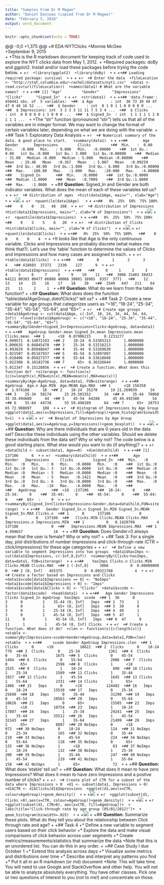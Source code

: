 ```yaml
---
title: "Samples From Dr M Magee"
author: "Daniel Davieau (copied from Dr M Magee)"
date: "February 5, 2018"
output: word_document
---
```


```r
knitr::opts_chunk$set(echo = TRUE)
```

@@ -0,0 +1,375 @@
 +# EDA-NYTClicks
 +Monnie McGee  
 +September 9, 2015  
 +
 +This is the R markdown document for keeping track of code used to explore the NYT clicks data from May 1, 2012. 
 +
 +Required packages: doBy and ggplot2. Install and/or load these packages before trying the code below.
 +
 +```r
 +library(ggplot2)
 +library(doBy)
 +```
 +
 +```
 +## Loading required package: survival
 +```
 +
 +
 +```r
 +# Enter the data
 +fileLocation <- "http://stat.columbia.edu/~rachel/datasets/nyt1.csv"
 +data1 <- read.csv(url(fileLocation))
 +names(data1) # What are the variable names?
 +```
 +
 +```
 +## [1] "Age"         "Gender"      "Impressions" "Clicks"      "Signed_In"
 +```
 +
 +```r
 +str(data1)
 +```
 +
 +```
 +## 'data.frame':	458441 obs. of  5 variables:
 +##  $ Age        : int  36 73 30 49 47 47 0 46 16 52 ...
 +##  $ Gender     : int  0 1 0 1 1 0 0 0 0 0 ...
 +##  $ Impressions: int  3 3 3 3 11 11 7 5 3 4 ...
 +##  $ Clicks     : int  0 0 0 0 0 1 1 0 0 0 ...
 +##  $ Signed_In  : int  1 1 1 1 1 1 0 1 1 1 ...
 +```
 +The "str" function (pronounced "stir") tells us that all of the variables are in integer format. We may want to change the format of certain variables later, depending on what we are doing with the variable.
 +
 +## Task 1: Exploratory Data Analysis
 +
 +```r
 +# Numerical summary of the data. A good place to start. 
 +summary(data1)
 +```
 +
 +```
 +##       Age             Gender       Impressions         Clicks       
 +##  Min.   :  0.00   Min.   :0.000   Min.   : 0.000   Min.   :0.00000  
 +##  1st Qu.:  0.00   1st Qu.:0.000   1st Qu.: 3.000   1st Qu.:0.00000  
 +##  Median : 31.00   Median :0.000   Median : 5.000   Median :0.00000  
 +##  Mean   : 29.48   Mean   :0.367   Mean   : 5.007   Mean   :0.09259  
 +##  3rd Qu.: 48.00   3rd Qu.:1.000   3rd Qu.: 6.000   3rd Qu.:0.00000  
 +##  Max.   :108.00   Max.   :1.000   Max.   :20.000   Max.   :4.00000  
 +##    Signed_In     
 +##  Min.   :0.0000  
 +##  1st Qu.:0.0000  
 +##  Median :1.0000  
 +##  Mean   :0.7009  
 +##  3rd Qu.:1.0000  
 +##  Max.   :1.0000
 +```
 +## **Question:** Signed_In and Gender are both indicator variables. What does the mean of each of these variables tell us?
 +
 +
 +```r
 +# distribution of ages
 +hist(data1$Age, main="", xlab="Age")
 +```
 +
 +![](EDA-NYTdata_files/figure-html/unnamed-chunk-4-1.png) 
 +
 +```r
 +quantile(data1$Age) 
 +```
 +
 +```
 +##   0%  25%  50%  75% 100% 
 +##    0    0   31   48  108
 +```
 +
 +```r
 +# distribution of Impressions
 +hist(data1$Impressions, main="", xlab="# of Impressions")
 +```
 +
 +![](EDA-NYTdata_files/figure-html/unnamed-chunk-4-2.png) 
 +
 +```r
 +quantile(data1$Impressions)
 +```
 +
 +```
 +##   0%  25%  50%  75% 100% 
 +##    0    3    5    6   20
 +```
 +
 +```r
 +# distribution of Clicks
 +hist(data1$Clicks, main="", xlab="# of Clicks")
 +```
 +
 +![](EDA-NYTdata_files/figure-html/unnamed-chunk-4-3.png) 
 +
 +```r
 +quantile(data1$Clicks)
 +```
 +
 +```
 +##   0%  25%  50%  75% 100% 
 +##    0    0    0    0    4
 +```
 +
 +It looks like that Age is the only continuous variable. Clicks and Impressions are probably discrete (what makes me think that?). Let's use the 'table' function to determine the values of Clicks and Impressions and how many cases are assigned to each.
 +
 +
 +```r
 +table(data1$Clicks)
 +```
 +
 +```
 +## 
 +##      0      1      2      3      4 
 +## 418603  37372   2330    127      9
 +```
 +
 +```r
 +table(data1$Impressions)
 +```
 +
 +```
 +## 
 +##     0     1     2     3     4     5     6     7     8     9    10    11 
 +##  3066 15483 38433 64121 80303 80477 66808 48066 30081 16965  8357  3771 
 +##    12    13    14    15    16    17    18    20 
 +##  1549   647   211    64    25    11     2     1
 +```
 +## **Question:** What do we learn from the table function? 
 +
 +## **Question:** What does does the function "table(data1$AgeGroup,data1$Clicks)" tell us? 
 +
 +## Task 2: Create a new variable for age groups that categorizes users as "<18", "18-24", "25-34", "35-44", "45-54", "55-64", and "65+".
 +
 +```r
 +# Create age groups
 +data1$AgeGroup <- cut(data1$Age, c(-Inf, 18, 24, 34, 44, 54, 64, Inf))
 +levels(data1$AgeGroup) <- c("<18", "18-24", "25-34", "35-44", "45-54", "55-64", "65+")
 +summaryBy(Gender+Signed_In+Impressions+Clicks~AgeGroup, data=data1)
 +```
 +
 +```
 +##   AgeGroup Gender.mean Signed_In.mean Impressions.mean Clicks.mean
 +## 1      <18  0.07906215      0.1231277         4.999571  0.14072193
 +## 2    18-24  0.53385313      1.0000000         5.006635  0.04845478
 +## 3    25-34  0.53216213      1.0000000         4.993829  0.05048647
 +## 4    35-44  0.53169630      1.0000000         5.021507  0.05167937
 +## 5    45-54  0.52897897      1.0000000         5.010406  0.05027377
 +## 6    55-64  0.53618848      1.0000000         5.022308  0.10183736
 +## 7      65+  0.36326644      1.0000000         5.012347  0.15128856
 +```
 +
 +```r
 +# Create a function. What does this function do?
 +siterange <- function(x){c(n=length(x),MIN=min(x),MEAN=mean(x),MAX=max(x))}
 +summaryBy(Age~AgeGroup, data=data1, FUN=siterange)
 +```
 +
 +```
 +##   AgeGroup  Age.n Age.MIN  Age.MEAN Age.MAX
 +## 1      <18 156358       0  1.974168      18
 +## 2    18-24  35270      19 21.269039      24
 +## 3    25-34  58174      25 29.503352      34
 +## 4    35-44  70860      35 39.494680      44
 +## 5    45-54  64288      45 49.492580      54
 +## 6    55-64  44738      55 59.498189      64
 +## 7      65+  28753      65 72.988697     108
 +```
 +
 +```r
 +# Histogram of Impressions by Age Group
 +ggplot(data1,aes(x=Impressions,fill=AgeGroup))+geom_histogram(binwidth=1)
 +```
 +
 +![](EDA-NYTdata_files/figure-html/unnamed-chunk-6-1.png) 
 +
 +```r
 +# Boxplot of Impressions by Age Group
 +ggplot(data1,aes(x=AgeGroup,y=Impressions))+geom_boxplot()
 +```
 +
 +![](EDA-NYTdata_files/figure-html/unnamed-chunk-6-2.png) 
 +
 +## **Question:** Why are there individuals that are 0 years old in the data set? Describe these individuals using the other variables. Should we delete these individuals from the data set? Why or why not?  The code below is a good starting place. What else would you want to do (if anything)?
 +
 +
 +```r
 +dataChild <- subset(data1, Age==0)
 +dim(dataChild)
 +```
 +
 +```
 +## [1] 137106      6
 +```
 +
 +```r
 +summary(dataChild)
 +```
 +
 +```
 +##       Age        Gender   Impressions     Clicks         Signed_In
 +##  Min.   :0   Min.   :0   Min.   : 0   Min.   :0.0000   Min.   :0  
 +##  1st Qu.:0   1st Qu.:0   1st Qu.: 3   1st Qu.:0.0000   1st Qu.:0  
 +##  Median :0   Median :0   Median : 5   Median :0.0000   Median :0  
 +##  Mean   :0   Mean   :0   Mean   : 5   Mean   :0.1421   Mean   :0  
 +##  3rd Qu.:0   3rd Qu.:0   3rd Qu.: 6   3rd Qu.:0.0000   3rd Qu.:0  
 +##  Max.   :0   Max.   :0   Max.   :18   Max.   :4.0000   Max.   :0  
 +##                                                                   
 +##   AgeGroup     
 +##  <18  :137106  
 +##  18-24:     0  
 +##  25-34:     0  
 +##  35-44:     0  
 +##  45-54:     0  
 +##  55-64:     0  
 +##  65+  :     0
 +```
 +
 +```r
 +summaryBy(Signed_In+Clicks+Impressions~Gender,data=dataChild,FUN=siterange)
 +```
 +
 +```
 +##   Gender Signed_In.n Signed_In.MIN Signed_In.MEAN Signed_In.MAX Clicks.n
 +## 1      0      137106             0              0             0   137106
 +##   Clicks.MIN Clicks.MEAN Clicks.MAX Impressions.n Impressions.MIN
 +## 1          0   0.1420799          4        137106               0
 +##   Impressions.MEAN Impressions.MAX
 +## 1         4.999657              18
 +```
 +
 +## **Question:** Does Gender=0 always mean that the user is female? Why or why not?
 +
 +## Task 3: For a single day, plot distributions of number impressions and click-through-rate (CTR = click/impressions) for these age categories
 +
 +
 +```r
 +# Define a new variable to segment Impressions into two groups
 +data1$hasImps <- cut(data1$Impressions, c(-Inf,0,Inf))
 +summaryBy(Clicks~hasImps, data=data1, FUN=siterange)
 +```
 +
 +```
 +##    hasImps Clicks.n Clicks.MIN Clicks.MEAN Clicks.MAX
 +## 1 (-Inf,0]     3066          0  0.00000000          0
 +## 2 (0, Inf]   455375          0  0.09321768          4
 +```
 +
 +```r
 +# Create a factor based on Impressions and Clicks
 +data1$scode[data1$Impressions == 0] <- "NoImps"
 +data1$scode[data1$Impressions > 0] <- "Imps"
 +data1$scode[data1$Clicks > 0] <- "Clicks"
 +data1$scode <- factor(data1$scode)
 +head(data1)
 +```
 +
 +```
 +##   Age Gender Impressions Clicks Signed_In AgeGroup  hasImps  scode
 +## 1  36      0           3      0         1    35-44 (0, Inf]   Imps
 +## 2  73      1           3      0         1      65+ (0, Inf]   Imps
 +## 3  30      0           3      0         1    25-34 (0, Inf]   Imps
 +## 4  49      1           3      0         1    45-54 (0, Inf]   Imps
 +## 5  47      1          11      0         1    45-54 (0, Inf]   Imps
 +## 6  47      0          11      1         1    45-54 (0, Inf] Clicks
 +```
 +
 +```r
 +# Create a function. What does it do?
 +clen <- function(x){c(length(x))}
 +etable <- summaryBy(Impressions~scode+Gender+AgeGroup,data=data1,FUN=clen)
 +etable
 +```
 +
 +```
 +##     scode Gender AgeGroup Impressions.clen
 +## 1  Clicks      0      <18            18622
 +## 2  Clicks      0    18-24              779
 +## 3  Clicks      0    25-34             1361
 +## 4  Clicks      0    35-44             1675
 +## 5  Clicks      0    45-54             1494
 +## 6  Clicks      0    55-64             2006
 +## 7  Clicks      0      65+             2598
 +## 8  Clicks      1      <18             1525
 +## 9  Clicks      1    18-24              890
 +## 10 Clicks      1    25-34             1509
 +## 11 Clicks      1    35-44             1917
 +## 12 Clicks      1    45-54             1645
 +## 13 Clicks      1    55-64             2331
 +## 14 Clicks      1      65+             1486
 +## 15   Imps      0      <18           124402
 +## 16   Imps      0    18-24            15538
 +## 17   Imps      0    25-34            25690
 +## 18   Imps      0    35-44            31290
 +## 19   Imps      0    45-54            28563
 +## 20   Imps      0    55-64            18626
 +## 21   Imps      0      65+            15585
 +## 22   Imps      1      <18            10754
 +## 23   Imps      1    18-24            17807
 +## 24   Imps      1    25-34            29241
 +## 25   Imps      1    35-44            35512
 +## 26   Imps      1    45-54            32143
 +## 27   Imps      1    55-64            21499
 +## 28   Imps      1      65+             8887
 +## 29 NoImps      0      <18              972
 +## 30 NoImps      0    18-24              124
 +## 31 NoImps      0    25-34              165
 +## 32 NoImps      0    35-44              219
 +## 33 NoImps      0    45-54              224
 +## 34 NoImps      0    55-64              118
 +## 35 NoImps      0      65+              125
 +## 36 NoImps      1      <18               83
 +## 37 NoImps      1    18-24              132
 +## 38 NoImps      1    25-34              208
 +## 39 NoImps      1    35-44              247
 +## 40 NoImps      1    45-54              219
 +## 41 NoImps      1    55-64              158
 +## 42 NoImps      1      65+               72
 +```
 +
 +## **Question:** What does 'etable' tell us?
 +
 +## **Question:** What does it mean to have zero Impressions? What does it mean to have zero Impressions and a postive number of clicks?
 +
 +
 +```r
 +# Create plot of CTR for a subset of the data where Impressions > 0
 +d1 <- subset(data1, Impressions > 0)
 +d1$CTR <- d1$Clicks/d1$Impressions
 +ggplot(d1,aes(x=CTR, colour=AgeGroup))+geom_density()
 +```
 +
 +![](EDA-NYTdata_files/figure-html/unnamed-chunk-9-1.png) 
 +
 +```r
 +ggplot(subset(d1, Clicks >0),aes(x=CTR, colour=AgeGroup))+geom_density()
 +```
 +
 +![](EDA-NYTdata_files/figure-html/unnamed-chunk-9-2.png) 
 +
 +```r
 +ggplot(subset(d1, CTR>0), aes(x=CTR, fill=AgeGroup))+
 +    labs(title="Click-through rate by age group (05/01/2012)")+
 +    geom_histogram(binwidth=.025)
 +```
 +
 +![](EDA-NYTdata_files/figure-html/unnamed-chunk-9-3.png) 
 +
 +## **Question:** Summarize these plots. What do they tell you about the relationship between Click through rate and age?
 +
 +## Task 4
 +* Define a new variable to segment users based on their click behavior
 +* Explore the data and make visual comparisons of click behavior across user segments
 +* Create metrics/measurements/statistics that summarize the data
 +Note that this is an unordered list. You can do this in any order.
 +
 +## Case Study I due October 1
 +* Extend this analysis across days
 +* Visualize some metrics and distributions over time
 +* Describe and interpret any patterns you find
 +* Put it all in an R markdown (or md) document
 +Note: This will take time. You will need to use Google and StackOverflow and other help. You will not be able to analyze absolutely everything. You have other classes. Pick one or two questions of interest to you (not to me!) and concentrate on those.